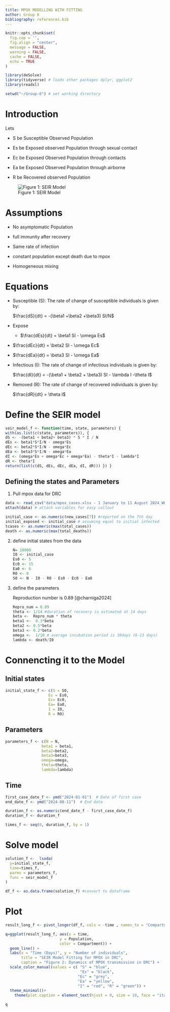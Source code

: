 ```yaml
---
title: MPOX MODELLING WITH FITTING
author: Group 6
bibliography: references.bib
---
```


```r
knitr::opts_chunk$set(
  fig.cap = '',
  fig.align = "center", 
  message = FALSE,
  warning = FALSE,
  cache = FALSE,
  echo = TRUE
)
```

```r
library(deSolve)
library(tidyverse) # loads other packages dplyr, ggplot2
library(readxl)

setwd("~/Group-6") # set working directory
```

# Introduction

Lets

-   S be Susceptible Observed Population

-   Es be Exposed observed Population through sexual contact

-   Ec be Exposed Observed Population through contacts

-   Ea be Exposed Observed Population through airborne

-   R be Recovered observed Population

![Figure 1: SEIR Model](images/clipboard-2237514110.png)

# Assumptions

-   No asymptomatic Population

-   full immunity after recovery

-   Same rate of infection

-   constant population except death due to mpox

-   Homogeneous mixing

# Equations

-   Susceptible (S): The rate of change of susceptible individuals is given by:

    $\frac{dS}{dt} = -(\beta1 +\beta2 +\beta3) SI/N$

-   Expose

    -   $\frac{dEs}{dt} = \beta1 SI - \omega Es$

-   $\frac{dEc}{dt} = \beta2 SI - \omega Ec$

-   $\frac{dEa}{dt} = \beta3 SI - \omega Ea$

-   Infectious (I): The rate of change of infectious individuals is given by:

    $\frac{dI}{dt} = -(\beta1 + \beta2 + \beta3) SI - \lambda I -\theta I$

-   Removed (R): The rate of change of recovered individuals is given by:

    $\frac{dR}{dt} = \theta I$

# Define the SEIR model

```r
seir_model_f <- function(time, state, parameters) { 
with(as.list(c(state, parameters)), { 
dS <- -(beta1 + beta2+ beta3) * S * I / N 
dEs <- beta1*S*I/N - omega*Es
dEc <- beta2*S*I/N - omega*Ec
dEa <- beta3*S*I/N - omega*Ea
dI <- (omega*Es + omega*Ec + omega*Ea) - theta*I - lambda*I
dR <- theta*I 
return(list(c(dS, dEs, dEc, dEa, dI, dR))) }) }
```

## Defining the states and Parameters 

1.  Pull mpox data for DRC

```r

data <- read_csv("data/mpox_cases.xlsx - 1 January to 11 August 2024_WHO.csv")
attach(data) # attach variables for easy callout

initial_case <- as.numeric(new_cases[7]) #reported on the 7th day
initial_exposed <- initial_case # assuming equal to initial infected
tcases <- as.numeric(max(total_cases))
death <- as.numeric(max(total_deaths))
```

2.  define initial states from the data

    ```r
    N= 10000
    I0 <- initial_case
    Es0 <- 5
    Ec0 <- 15
    Ea0 <- 6
    R0 <- 0
    S0 <- N - I0 - R0 - Es0 - Ec0 - Ea0
    ```

3.  define the parameters

    Reproduction number is 0.89 [@charniga2024]

    ```r
    Repro_num = 0.89
    theta <- 1/14 #duration of recovery is estimated at 14 days
    beta <-  Repro_num * theta
    beta1 <-  0.3*beta
    beta2 <- 0.5*beta
    beta3 <- 0.2*beta
    omega <-  1/10 # average incubation period is 10days (6-13 days)
    lambda <- death/I0
    ```

# Connencting it to the Model

## Initial states
```r
initial_state_f <- c(S = S0,
                   Es = Es0,
                   Ec= Ec0,
                   Ea= Ea0,
                   I = I0, 
                   R = R0)
```

## Parameters

```r
parameters_f <- c(N = N, 
                beta1 = beta1,
                beta2=beta2,
                beta3=beta3,
                omega=omega,
                theta=theta,
                lambda=lambda)
```

## Time

```r
first_case_date_f <- ymd("2024-01-01")  # Date of first case
end_date_f <- ymd("2024-08-11")  # End date

duration_f <- as.numeric(end_date_f - first_case_date_f)
duration_f <- duration_f

times_f <- seq(0, duration_f, by = 1)
```

# Solve model

```r

solution_f <-  lsoda(
  y=initial_state_f,
  time=times_f,
  parms = parameters_f,
  func = seir_model_f
)

df_f <- as.data.frame(solution_f) #convert to dataframe
```

# 

# Plot
```r
result_long_f <- pivot_longer(df_f, cols = -time , names_to = "Compartment", values_to = "Population")

q=ggplot(result_long_f, aes(x = time, 
                        y = Population, 
                        color = Compartment)) +
  geom_line() +
  labs(x = "Time (Days)", y = "Number of individuals",
       title = "SEIR Model Fitting for MPOX in DRC",
       caption = "Figure 2: Dynamics of MPOX transmission in DRC") +
  scale_color_manual(values = c( "S" = "blue",
                                 "Es" = "black",
                                "Ec" = "grey",
                                "Ea" = "yellow",
                                "I" = "red", "R" = "green")) +
  theme_minimal()+
    theme(plot.caption = element_text(hjust = 0, size = 10, face = "italic"))

q
```


